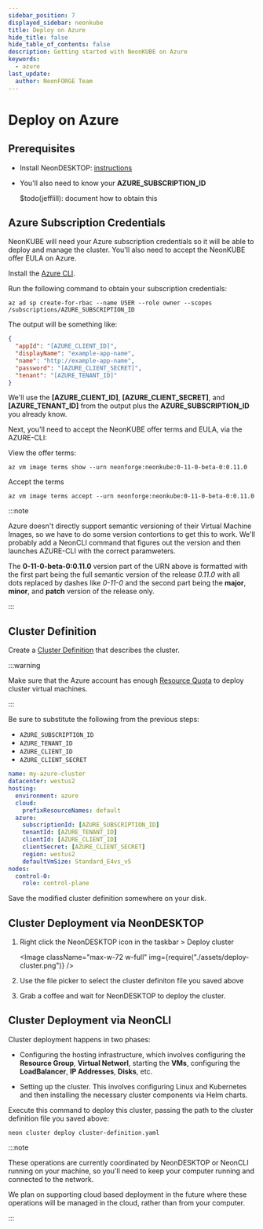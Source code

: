 ```yaml
---
sidebar_position: 7
displayed_sidebar: neonkube
title: Deploy on Azure
hide_title: false
hide_table_of_contents: false
description: Getting started with NeonKUBE on Azure
keywords:
  - azure
last_update:
  author: NeonFORGE Team
---
```



# Deploy on Azure

## Prerequisites

- Install NeonDESKTOP: [instructions](./neon-desktop)
- You'll also need to know your **AZURE_SUBSCRIPTION_ID**

  $todo(jefflill): document how to obtain this

## Azure Subscription Credentials

NeonKUBE will need your Azure subscription credentials so it will be able to
deploy and manage the cluster. You'll also need to accept the NeonKUBE offer
EULA on Azure.

Install the
[Azure CLI](https://api-docs.neonforge.com/neonkube/api/Neon.Kube.ClusterDef.ClusterDefinition.html).

Run the following command to obtain your subscription credentials:

```plain
az ad sp create-for-rbac --name USER --role owner --scopes /subscriptions/AZURE_SUBSCRIPTION_ID
```

The output will be something like:

```json
{
  "appId": "[AZURE_CLIENT_ID]",
  "displayName": "example-app-name",
  "name": "http://example-app-name",
  "password": "[AZURE_CLIENT_SECRET]",
  "tenant": "[AZURE_TENANT_ID]"
}
```

We'll use the **[AZURE_CLIENT_ID]**, **[AZURE_CLIENT_SECRET]**, and
**[AZURE_TENANT_ID]** from the output plus the **AZURE_SUBSCRIPTION_ID** you
already know.

Next, you'll need to accept the NeonKUBE offer terms and EULA, via the
AZURE-CLI:

View the offer terms:

```plain
az vm image terms show --urn neonforge:neonkube:0-11-0-beta-0:0.11.0
```

Accept the terms

```plain
az vm image terms accept --urn neonforge:neonkube:0-11-0-beta-0:0.11.0
```

:::note

Azure doesn't directly support semantic versioning of their Virtual Machine
Images, so we have to do some version contortions to get this to work. We'll
probably add a NeonCLI command that figures out the version and then launches
AZURE-CLI with the correct paramweters.

The **0-11-0-beta-0:0.11.0** version part of the URN above is formatted with the first
part being the full semantic version of the release _0.11.0_ with all dots
replaced by dashes like _0-11-0_ and the second part being the **major**,
**minor**, and **patch** version of the release only.

:::

## Cluster Definition

Create a
[Cluster Definition](https://api-docs.neonforge.com/neonkube/api/Neon.Kube.ClusterDef.ClusterDefinition.html)
that describes the cluster.

:::warning

Make sure that the Azure account has enough
[Resource Quota](https://learn.microsoft.com/en-us/azure/azure-resource-manager/management/azure-subscription-service-limits)
to deploy cluster virtual machines.

:::

Be sure to substitute the following from the previous steps:

- `AZURE_SUBSCRIPTION_ID`
- `AZURE_TENANT_ID`
- `AZURE_CLIENT_ID`
- `AZURE_CLIENT_SECRET`

```yaml
name: my-azure-cluster
datacenter: westus2
hosting:
  environment: azure
  cloud:
    prefixResourceNames: default
  azure:
    subscriptionId: [AZURE_SUBSCRIPTION_ID]
    tenantId: [AZURE_TENANT_ID]
    clientId: [AZURE_CLIENT_ID]
    clientSecret: [AZURE_CLIENT_SECRET]
    region: westus2
    defaultVmSize: Standard_E4vs_v5
nodes:
  control-0:
    role: control-plane
```

Save the modified cluster definition somewhere on your disk.

## Cluster Deployment via NeonDESKTOP

1. Right click the NeonDESKTOP icon in the taskbar > Deploy cluster

   <Image
     className="max-w-72 w-full"
     img={require("./assets/deploy-cluster.png")}
   />

2. Use the file picker to select the cluster definiton file you saved above

3. Grab a coffee and wait for NeonDESKTOP to deploy the cluster.

## Cluster Deployment via NeonCLI

Cluster deployment happens in two phases:

- Configuring the hosting infrastructure, which involves configuring the
  **Resource Group**, **Virtual Networl**, starting the **VMs**, configuring the
  **LoadBalancer**, **IP Addresses**, **Disks**, etc.

- Setting up the cluster. This involves configuring Linux and Kubernetes and
  then installing the necessary cluster components via Helm charts.

Execute this command to deploy this cluster, passing the path to the cluster
definition file you saved above:

```plain
neon cluster deploy cluster-definition.yaml
```

:::note

These operations are currently coordinated by NeonDESKTOP or NeonCLI running on
your machine, so you'll need to keep your computer running and connected to the
network.

We plan on supporting cloud based deployment in the future where these
operations will be managed in the cloud, rather than from your computer.

:::
